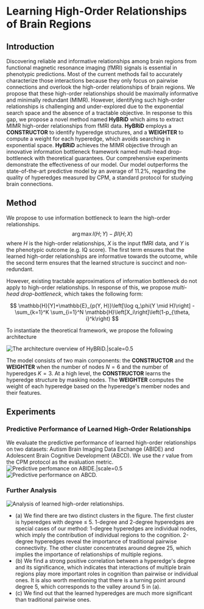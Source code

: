 
# Learning High-Order Relationships of Brain Regions

<Authors
  authors="Weikang Qiu, Yale University; Huangrui Chu, Yale University; Selena Wang, Yale University; Haolan Zuo, Yale University; Xiaoxiao Li, University of British Columbia; Rex Ying, Yale University"
/>

<Badges
  venue="ICML 2024"
  github="https://github.com/Graph-and-Geometric-Learning/HyBRiD"
  arxiv="https://arxiv.org/abs/2312.02203"
  pdf="https://arxiv.org/pdf/2312.02203"
/>


## Introduction
Discovering reliable and informative relationships among brain regions from functional magnetic resonance imaging (fMRI) signals is essential in phenotypic predictions. Most of the current methods fail to accurately characterize those interactions because they only focus on pairwise connections and overlook the high-order relationships of brain regions. We propose that these high-order relationships should be maximally informative and minimally redundant (MIMR). However, identifying such high-order relationships is challenging and under-explored due to the exponential search space and the absence of a tractable objective. In response to this gap, we propose a novel method named **HyBRiD** which aims to extract MIMR high-order relationships from fMRI data. **HyBRiD** employs a **CONSTRUCTOR** to identify hyperedge structures, and a **WEIGHTER** to compute a weight for each hyperedge, which avoids searching in exponential space. **HyBRiD** achieves the MIMR objective through an innovative information bottleneck framework named multi-head drop-bottleneck with theoretical guarantees. Our comprehensive experiments demonstrate the effectiveness of our model. Our model outperforms the state-of-the-art predictive model by an average of $11.2\%$, regarding the quality of hyperedges measured by CPM, a standard protocol for studying brain connections. 


## Method
We propose to use information bottleneck to learn the high-order relationships.
$$
\arg \max I(H ; Y)-\beta I(H ; X)
$$
where $H$ is the high-order relationships, $X$ is the input fMRI data, and $Y$ is the phenotypic outcome (e.g. IQ score). The first term ensures that the learned high-order relationships are informative towards the outcome, while the second term ensures that the learned structure is succinct and non-redundant.

However, existing tractable approximations of information bottleneck do not apply to high-order relationships. In response of this, we propose *multi-head drop-bottleneck*, which takes the following form:

$$
\mathbb{H}[Y]+\mathbb{E}_{p(Y, H)}\left[\log q_\phi(Y \mid H)\right] - \sum_{k=1}^K \sum_{i=1}^N \mathbb{H}\left[X_i\right]\left(1-p_{\theta, i}^k\right)
$$


To instantiate the theoretical framework, we propose the following architecture

![The architecture overview of HyBRiD.|scale=0.5](./assets/arch.png)

The model consists of two main components: the **CONSTRUCTOR** and the **WEIGHTER** when the number of nodes $N = 6$ and the number of hyperedges $K = 3$. At a high level, the **CONSTRUCTOR** learns the hyperedge structure by masking nodes. The **WEIGHTER** computes the weight of each hyperedge based on the hyperedge's member nodes and their features.

## Experiments
### Predictive Performance of Learned High-Order Relationships
We evaluate the predictive performance of learned high-order relationships on two datasets: Autism Brain Imaging Data Exchange (ABIDE) and Adolescent Brain Cognitive Development (ABCD). We use the $r$ value from the CPM protocol as the evaluation metric.
![Predictive perfomance on ABIDE.|scale=0.5](./assets/abide.png)
![Predictive performance on ABCD.](./assets/abcd.png)

### Further Analysis
![Analysis of learned high-order relationships.](./assets/plot.png)
- (a) We find there are two distinct clusters in the figure. The first cluster is hyperedges with degree ≤ 5. 1-degree and 2-degree hyperedges are special cases of our method: 1-degree hyperedges are individual nodes, which imply the contribution of individual regions to the cognition. 2-degree hyperedges reveal the importance of traditional pairwise connectivity. The other cluster concentrates around degree 25, which implies the importance of relationships of multiple regions.
- (b) We find a strong positive correlation between a hyperedge's degree and its significance, which indicates that interactions of multiple brain regions play more important roles in cognition than pairwise or individual ones. It is also worth mentioning that there is a turning point around degree 5, which corresponds to the valley around 5 in (a).
- (c) We find out that the learned hyperedges are much more significant than traditional pairwise ones. 